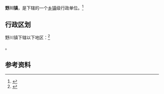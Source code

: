 {{refimprove|time=2020-08-18T12:35:23+00:00}}
{{中国乡级行政区|14/05/81/108/000}}

'''野川镇'''，是{{PRC admin/fullname|14/05/81/108/000|3}}下辖的一个[[乡镇|乡镇]]级行政单位。<ref>{{PRC admin/ref sgc|{{PRC admin/parent|14/05/81/108/000}}}}</ref>

== 行政区划 ==

野川镇下辖以下地区：<ref>{{PRC admin/ref sgc|14/05/81/108/000}}</ref>

{{PRC admin/children|14/05/81/108/000}}。

== 参考资料 ==

{{reflist}}

{{行政区划小作品}}
{{PRC admin/navcat|14/05/81/108/000}}